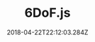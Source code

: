 ---
path: "/sixdof"
date: "2018-04-22T22:12:03.284Z"
title: "6DoF.js"
tags: ["WebGL", "Tools"]
thumbnail: "https://i.imgur.com/yZcbtIq.gif"
cover: "sixdof_cover.jpg"
embed: ''
about: "THREE.6DOF is a plugin for rendering 6 degrees of freedom equirectangular 360 images and video with depthmaps in the browser 🌐. The plugin was developed for three.js and is available as both a independent plugin and a three.js official library example."
links: [['Github', 'https://github.com/juniorxsound/THREE.SixDOF'], ['three.js', 'https://threejs.org/examples/?q=depth#webxr_vr_panorama_depth']]
components: [['code', 'Typescript, GLSL'], ['3d', 'three.js']]
credits: ''
press: []
excerpt: "Render 6DoF equirectangular 360 images and videos with depthmaps"
---
